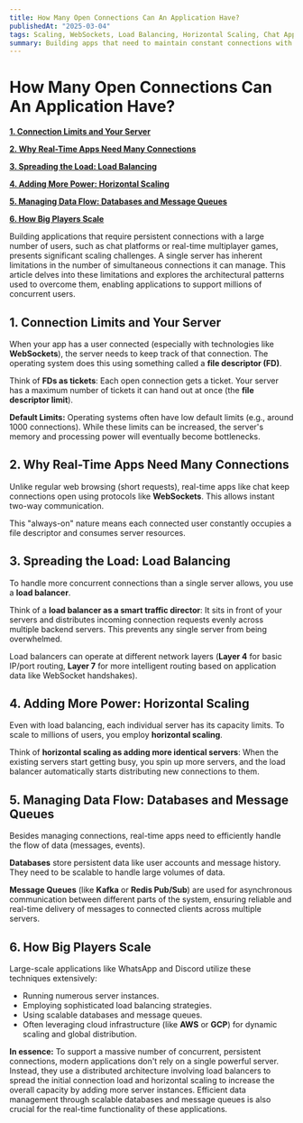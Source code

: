 ```yaml
---
title: How Many Open Connections Can An Application Have?
publishedAt: "2025-03-04"
tags: Scaling, WebSockets, Load Balancing, Horizontal Scaling, Chat Apps, AWS
summary: Building apps that need to maintain constant connections with many users (like chat or real-time games) requires careful planning. This article explains how a single server has limitations on the number of simultaneous connections it can handle due to operating system constraints (like file descriptors). It then details how techniques like load balancing (distributing connections across multiple servers) and horizontal scaling (adding more servers) are used to overcome these limits and support millions of concurrent users.
---
```


# How Many Open Connections Can An Application Have?

[**1. Connection Limits and Your Server**](#1-connection-limits-and-your-server)

[**2. Why Real-Time Apps Need Many Connections**](#2-why-real-time-apps-need-many-connections)

[**3. Spreading the Load: Load Balancing**](#3-spreading-the-load-load-balancing)

[**4. Adding More Power: Horizontal Scaling**](#4-adding-more-power-horizontal-scaling)

[**5. Managing Data Flow: Databases and Message Queues**](#5-managing-data-flow-databases-and-message-queues)

[**6. How Big Players Scale**](#6-how-big-players-scale)

Building applications that require persistent connections with a large number of users, such as chat platforms or real-time multiplayer games, presents significant scaling challenges. A single server has inherent limitations in the number of simultaneous connections it can manage. This article delves into these limitations and explores the architectural patterns used to overcome them, enabling applications to support millions of concurrent users.

## 1. Connection Limits and Your Server

When your app has a user connected (especially with technologies like **WebSockets**), the server needs to keep track of that connection. The operating system does this using something called a **file descriptor (FD)**.

Think of **FDs as tickets**: Each open connection gets a ticket. Your server has a maximum number of tickets it can hand out at once (the **file descriptor limit**).

**Default Limits:** Operating systems often have low default limits (e.g., around 1000 connections). While these limits can be increased, the server's memory and processing power will eventually become bottlenecks.

## 2. Why Real-Time Apps Need Many Connections

Unlike regular web browsing (short requests), real-time apps like chat keep connections open using protocols like **WebSockets**. This allows instant two-way communication.

This "always-on" nature means each connected user constantly occupies a file descriptor and consumes server resources.

## 3. Spreading the Load: Load Balancing

To handle more concurrent connections than a single server allows, you use a **load balancer**.

Think of a **load balancer as a smart traffic director**: It sits in front of your servers and distributes incoming connection requests evenly across multiple backend servers. This prevents any single server from being overwhelmed.

Load balancers can operate at different network layers (**Layer 4** for basic IP/port routing, **Layer 7** for more intelligent routing based on application data like WebSocket handshakes).

## 4. Adding More Power: Horizontal Scaling

Even with load balancing, each individual server has its capacity limits. To scale to millions of users, you employ **horizontal scaling**.

Think of **horizontal scaling as adding more identical servers**: When the existing servers start getting busy, you spin up more servers, and the load balancer automatically starts distributing new connections to them.

## 5. Managing Data Flow: Databases and Message Queues

Besides managing connections, real-time apps need to efficiently handle the flow of data (messages, events).

**Databases** store persistent data like user accounts and message history. They need to be scalable to handle large volumes of data.

**Message Queues** (like **Kafka** or **Redis Pub/Sub**) are used for asynchronous communication between different parts of the system, ensuring reliable and real-time delivery of messages to connected clients across multiple servers.

## 6. How Big Players Scale

Large-scale applications like WhatsApp and Discord utilize these techniques extensively:

- Running numerous server instances.
- Employing sophisticated load balancing strategies.
- Using scalable databases and message queues.
- Often leveraging cloud infrastructure (like **AWS** or **GCP**) for dynamic scaling and global distribution.

**In essence:** To support a massive number of concurrent, persistent connections, modern applications don't rely on a single powerful server. Instead, they use a distributed architecture involving load balancers to spread the initial connection load and horizontal scaling to increase the overall capacity by adding more server instances. Efficient data management through scalable databases and message queues is also crucial for the real-time functionality of these applications.
